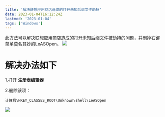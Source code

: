 ```yaml
---
title: '解决联想应用商店造成的打开未知后缀文件劫持'
date: 2023-01-04T16:12:24Z
lastmod: '2023-01-04'
tags: ['Windows']
---
```


此方法可以解决联想应用商店造成的打开未知后缀文件被劫持的问题，并删掉右键菜单莫名其妙的LeASOpen。
![](/static/images/2023-01-04-01.png)

# 解决办法如下
1.打开 **注册表编辑器**

2.删除该项：

```
计算机\HKEY_CLASSES_ROOT\Unknown\shell\LeASOpen
```

![](/static/images/2023-01-04-02.png)